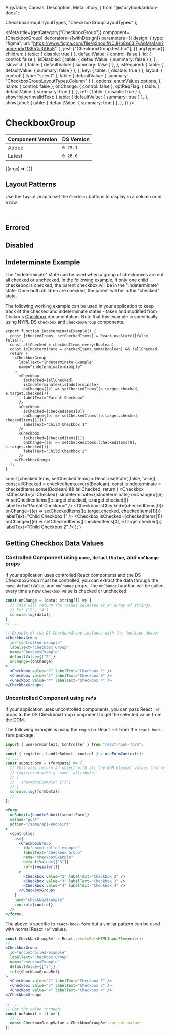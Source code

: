   ArgsTable,
  Canvas,
  Description,
  Meta,
  Story,
} from "@storybook/addon-docs";


  CheckboxGroupLayoutTypes,
  "CheckboxGroupLayoutTypes"
);

<Meta
  title={getCategory("CheckboxGroup")}
  component={CheckboxGroup}
  decorators={[withDesign]}
  parameters={{
    design: {
      type: "figma",
      url: "https://www.figma.com/file/qShodlfNCJHb8n03IFyApM/Main?node-id=11895%3A658",
    },
    jest: ["CheckboxGroup.test.tsx"],
  }}
  argTypes={{
    children: { table: { disable: true } },
    defaultValue: { control: false },
    id: { control: false },
    isDisabled: {
      table: { defaultValue: { summary: false } },
    },
    isInvalid: {
      table: { defaultValue: { summary: false } },
    },
    isRequired: {
      table: { defaultValue: { summary: false } },
    },
    key: { table: { disable: true } },
    layout: {
      control: { type: "select" },
      table: { defaultValue: { summary: "CheckboxGroupLayoutTypes.Column" } },
      options: enumValues.options,
    },
    name: { control: false },
    onChange: { control: false },
    optReqFlag: {
      table: { defaultValue: { summary: true } },
    },
    ref: { table: { disable: true } },
    showHelperInvalidText: {
      table: { defaultValue: { summary: true } },
    },
    showLabel: {
      table: { defaultValue: { summary: true } },
    },
  }}
/>

# CheckboxGroup

| Component Version | DS Version |
| ----------------- | ---------- |
| Added             | `0.25.1`   |
| Latest            | `0.26.0`   |

<Description of={CheckboxGroup} />

<Canvas withToolbar>
  <Story
    name="CheckboxGroup"
    args={{
      defaultValue: ["4"],
      helperText: "This is the helper text for the full group.",
      id: "checkboxGroup-id",
      invalidText: "This is the error text :(",
      isDisabled: false,
      isInvalid: false,
      isRequired: false,
      labelText: "Standard Checkbox Group",
      layout: "CheckboxGroupLayoutTypes.Column",
      name: "checkbox-story",
      onChange: undefined,
      optReqFlag: true,
      showHelperInvalidText: true,
      showLabel: true,
    }}
  >
    {(args) => (
      <CheckboxGroup {...args} layout={enumValues.getValue(args.layout)}>
        <Checkbox value="2" labelText="Checkbox 2" />
        <Checkbox value="3" labelText="Checkbox 3" />
        <Checkbox value="4" labelText="Checkbox 4" />
        <Checkbox value="5" labelText="Checkbox 5" />
      </CheckboxGroup>
    )}
  </Story>
</Canvas>

<ArgsTable story="CheckboxGroup" />

## Layout Patterns

Use the `layout` prop to set the `Checkbox` buttons to display in a column or in
a row.

<Canvas>
  <DSProvider>
    <CheckboxGroup
      labelText="Column (default)"
      name="column-example"
      optReqFlag={false}
    >
      <Checkbox value="2" labelText="Checkbox 2" />
      <Checkbox value="3" labelText="Checkbox 3" />
      <Checkbox value="4" labelText="Checkbox 4" />
      <Checkbox value="5" labelText="Checkbox 5" />
    </CheckboxGroup>
    <br />
    <CheckboxGroup
      labelText="Row"
      name="row-example"
      layout={CheckboxGroupLayoutTypes.Row}
      optReqFlag={false}
    >
      <Checkbox value="2" labelText="Checkbox 2" />
      <Checkbox value="3" labelText="Checkbox 3" />
      <Checkbox value="4" labelText="Checkbox 4" />
      <Checkbox value="5" labelText="Checkbox 5" />
    </CheckboxGroup>
  </DSProvider>
</Canvas>

## Errored

<Canvas>
  <DSProvider>
    <CheckboxGroup
      labelText="Errored Checkbox Group"
      name="errored-example"
      optReqFlag={false}
      invalidText="Error message for the full group."
      isInvalid
    >
      <Checkbox value="2" labelText="Checkbox 2" />
      <Checkbox value="3" labelText="Checkbox 3" />
      <Checkbox value="4" labelText="Checkbox 4" />
      <Checkbox value="5" labelText="Checkbox 5" />
    </CheckboxGroup>
  </DSProvider>
</Canvas>

## Disabled

<Canvas>
  <DSProvider>
    <CheckboxGroup
      labelText="Disabled Checkbox Group"
      name="disabled-example"
      optReqFlag={false}
      helperText="The reason for being disabled."
      isDisabled
    >
      <Checkbox value="2" labelText="Checkbox 2" />
      <Checkbox value="3" labelText="Checkbox 3" />
      <Checkbox value="4" labelText="Checkbox 4" />
      <Checkbox value="5" labelText="Checkbox 5" />
    </CheckboxGroup>
  </DSProvider>
</Canvas>

## Indeterminate Example

The "indeterminate" state can be used when a group of checkboxes are not all
checked or unchecked. In the following example, if only one child checkebox is
checked, the parent checkbox will be in the "indeterminate" state. Once both
children are checked, the parent will be in the "checked" state.

The following working example can be used in your application to keep track of
the checked and indeterminate states - taken and modified from Chakra's
[Checkbox](https://chakra-ui.com/docs/form/checkbox#indeterminate) documentation.
Note that this example is specifically using NYPL DS `Checkbox` and
`CheckboxGroup` components.

```tsx
export function IndeterminateExample() {
  const [checkedItems, setCheckedItems] = React.useState([false, false]);
  const allChecked = checkedItems.every(Boolean);
  const isIndeterminate = checkedItems.some(Boolean) && !allChecked;
  return (
    <CheckboxGroup
      labelText="Indeterminate Example"
      name="indeterminate-example"
    >
      <Checkbox
        isChecked={allChecked}
        isIndeterminate={isIndeterminate}
        onChange={(e) => setCheckedItems([e.target.checked, e.target.checked])}
        labelText="Parent Checkbox"
      />
      <Checkbox
        isChecked={checkedItems[0]}
        onChange={(e) => setCheckedItems([e.target.checked, checkedItems[1]])}
        labelText="Child Checkbox 1"
      />
      <Checkbox
        isChecked={checkedItems[1]}
        onChange={(e) => setCheckedItems([checkedItems[0], e.target.checked])}
        labelText="Child Checkbox 2"
      />
    </CheckboxGroup>
  );
}
```

  const [checkedItems, setCheckedItems] = React.useState([false, false]);
  const allChecked = checkedItems.every(Boolean);
  const isIndeterminate = checkedItems.some(Boolean) && !allChecked;
  return (
    <CheckboxGroup
      labelText="Indeterminate Example"
      name="indeterminate-example"
    >
      <Checkbox
        isChecked={allChecked}
        isIndeterminate={isIndeterminate}
        onChange={(e) => setCheckedItems([e.target.checked, e.target.checked])}
        labelText="Parent Checkbox"
      />
      <Checkbox
        isChecked={checkedItems[0]}
        onChange={(e) => setCheckedItems([e.target.checked, checkedItems[1]])}
        labelText="Child Checkbox 1"
      />
      <Checkbox
        isChecked={checkedItems[1]}
        onChange={(e) => setCheckedItems([checkedItems[0], e.target.checked])}
        labelText="Child Checkbox 2"
      />
    </CheckboxGroup>
  );
}

<Canvas>
  <DSProvider>
    <IndeterminateExample />
  </DSProvider>
</Canvas>

## Getting Checkbox Data Values

### Controlled Component using `name`, `defaultValue`, and `onChange` props

If your application uses controlled React components and the DS CheckboxGroup
must be controlled, you can extract the data through the `name`, `defaultValue`,
and `onChange` props. The `onChange` function will be called every time a new
`Checkbox` value is checked or unchecked.

```jsx
const onChange = (data: string[]) => {
  // This will return the values selected as an array of strings.
  // Ex: ["2", "4"]
  console.log(data);
};
// ...

// Example of the DS CheckboxGroup instance with the function above:
<CheckboxGroup
  id="controlled-example"
  labelText="Checkbox Group"
  name="CheckboxExample"
  defaultValue={["2"]}
  onChange={onChange}
>
  <Checkbox value="2" labelText="Checkbox 2" />
  <Checkbox value="3" labelText="Checkbox 3" />
  <Checkbox value="4" labelText="Checkbox 4" />
</CheckboxGroup>;
```

### Uncontrolled Component using `ref`s

If your application uses uncontrolled components, you can pass React `ref` props
to the DS CheckboxGroup component to get the selected value from the DOM.

The following example is using the `register` React `ref` from the
`react-hook-form` package.

```jsx
import { useFormContext, Controller } from "react-hook-form";
// ...
const { register, handleSubmit, control } = useFormContext();
// ...
const submitForm = (formData) => {
  // This will return an object with all the DOM element values that were
  // registered with a `name` attribute.
  // {
  //   checkboxExample: ["3"]
  // }
  console.log(formData);
  // ...
};

<form
  onSubmit={handleSubmit(submitForm)}
  method="post"
  action="/some/api/endpoint"
>
  <Controller
    as={
      <CheckboxGroup
        id="uncontrolled-example"
        labelText="Checkbox Group"
        name="checkboxExample"
        defaultValue={["3"]}
        ref={register()}
      >
        <Checkbox value="2" labelText="Checkbox 2" />
        <Checkbox value="3" labelText="Checkbox 3" />
        <Checkbox value="4" labelText="Checkbox 4" />
      </CheckboxGroup>
    }
    name="checkboxExample"
    control={control}
  />
</form>;
```

The above is specific to `react-hook-form` but a similar pattern can be used
with normal React `ref` values.

```jsx
const CheckboxGroupRef = React.createRef<HTMLInputElement>();
// ...
<CheckboxGroup
  id="uncontrolled-example"
  labelText="Checkbox Group"
  name="checkboxExample"
  defaultValue={["3"]}
  ref={CheckboxGroupRef}
>
  <Checkbox value="2" labelText="Checkbox 2" />
  <Checkbox value="3" labelText="Checkbox 3" />
  <Checkbox value="4" labelText="Checkbox 4" />
</CheckboxGroup>

// ...
// Get the value through:
const onSubmit = () => {
  // ...
  const CheckboxGroupValue = CheckboxGroupRef.current.value;
};
```

